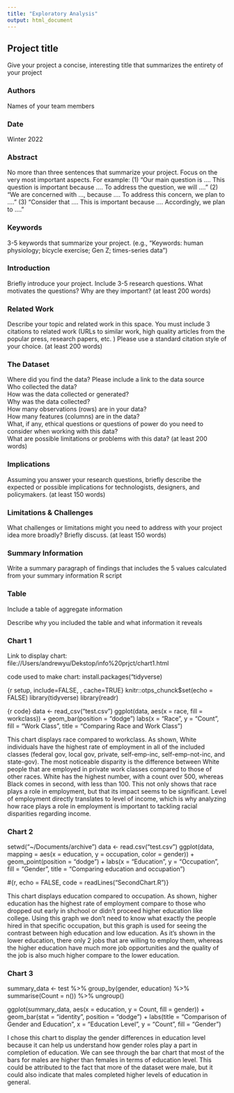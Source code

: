 ```yaml
---
title: "Exploratory Analysis"
output: html_document
---
```


## Project title

Give your project a concise, interesting title that summarizes the entirety of your project

### Authors

Names of your team members

### Date

Winter 2022

### Abstract

No more than three sentences that summarize your project. Focus on the very most important aspects. For example: (1) "Our main question is .... This question is important because .... To address the question, we will ...." (2) "We are concerned with ..., because .... To address this concern, we plan to ...." (3) "Consider that .... This is important because .... Accordingly, we plan to ...."

### Keywords

3-5 keywords that summarize your project.
(e.g., "Keywords: human physiology; bicycle exercise; Gen Z; times-series data")

### Introduction  

Briefly introduce your project.  Include 3-5 research questions. What motivates the questions? Why are they important? (at least 200 words)

### Related Work  

Describe your topic and related work in this space. You must include 3 citations to related work (URLs to similar work, high quality articles from the popular press, research papers, etc. ) Please use a standard citation style of your choice. (at least 200 words)

### The Dataset

Where did you find the data? Please include a link to the data source  
Who collected the data?  
How was the data collected or generated?  
Why was the data collected?  
How many observations (rows) are in your data?  
How many features (columns) are in the data?  
What, if any, ethical questions or questions of power do you need to consider when working with this data?  
What are possible limitations or problems with this data?   (at least 200 words)

### Implications

Assuming you answer your research questions, briefly describe the expected or possible implications for technologists, designers, and policymakers. (at least 150 words)

### Limitations & Challenges
What challenges or limitations might you need to address with your project idea more broadly? Briefly discuss. (at least 150 words)

### Summary Information

Write a summary paragraph of findings that includes the 5 values calculated from your summary information R script

### Table

Include a table of aggregate information

Describe why you included the table and what information it reveals

### Chart 1
Link to display chart:
file://Users/andrewyu/Dekstop/info%20prjct/chart1.html

code used to make chart:
install.packages("tidyverse)

{r setup, include=FALSE, , cache=TRUE}
knitr::otps_chunck$set(echo = FALSE)
library(tidyverse)
library(readr)

{r code}
data <- read_csv("test.csv")
ggplot(data, aes(x = race, fill = workclass)) + 
  geom_bar(position = "dodge")
  labs(x = "Race", y = "Count", fill = "Work Class", title = "Comparing Race and    Work Class")

This chart displays race compared to workclass. 
As shown, White individuals have the highest rate of employment in all of the included classes 
(federal gov, local gov, private, self-emp-inc, self-emp-not-inc, and state-gov). 
The most noticeable disparity is the difference between White people that are employed in private work classes compared to those of other races. 
White has the highest number, with a count over 500, whereas Black comes in second, with less than 100. 
This not only shows that race plays a role in employment, but that its impact seems to be significant. 
Level of employment directly translates to level of income, 
which is why analyzing how race plays a role in employment is important to tackling racial disparities regarding income. 

### Chart 2
setwd("~/Documents/archive")
data <- read.csv("test.csv")
ggplot(data, mapping = aes(x = education, y = occupation, color = gender)) +
  geom_point(position = "dodge") + 
  labs(x = "Education", y = "Occupation", fill = "Gender", title = "Comparing 
       education and occupation")
       

#{r, echo = FALSE, code = readLines("SecondChart.R")}

This chart displays education compared to occupation. 
As shown, higher education has the highest rate of employment compare to those
who dropped out early in shchool or didn't proceed higher education like college.
Using this graph we don't need to know what exactly the people hired in that specific occupation, but this graph is used for seeing the contrast between high education and low education. As it's shown in the lower education, there only 2 jobs that are willing to employ them, whereas the higher education have much more job opportunities and the quality of the job is also much higher compare to the lower education. 


### Chart 3

summary_data <- test %>%
  group_by(gender, education) %>%
  summarise(Count = n()) %>%
  ungroup()

ggplot(summary_data, aes(x = education, y = Count, fill = gender)) +
  geom_bar(stat = "identity", position = "dodge") +
  labs(title = "Comparison of Gender and Education",
       x = "Education Level",
       y = "Count",
       fill = "Gender") 

I chose this chart to display the gender differences in education level because it can help us understand how gender roles play a part in completion of education. We can see through the bar chart that most of the bars for males are higher than females in terms of education level. This could be attributed to the fact that more of the dataset were male, but it could also indicate that males completed higher levels of education in general. 

